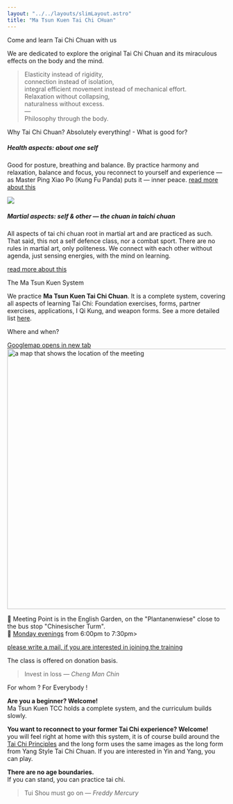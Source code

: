 ```yaml
---
layout: "../../layouts/slimLayout.astro"
title: "Ma Tsun Kuen Tai Chi CHuan"
---
```


<CurvedHeadline tag="h2" direction="L2R" type="smile" offset="0" class="top-[100px] lg:top-[300px] fill-terracotta">Come and learn Tai Chi Chuan with us</CurvedHeadline>

We are dedicated to explore the original Tai Chi Chuan and its miraculous effects on the body and the mind.

> Elasticity instead of rigidity,<br />
> connection instead of isolation,<br />
> integral efficient movement instead of mechanical effort.<br />
> Relaxation without collapsing,<br />
> naturalness without excess.<br />
> —<br />
> Philosophy through the body.

<CurvedHeadline tag="h2" type="slope" direction="R2L" offset="10" class="top-[30px] sm:top-[100px]  fill-terracotta">Why Tai Chi Chuan?</CurvedHeadline>
<CurvedHeadline tag="h4" type="quarter" direction="L2R" offset="-80" class="top-[30px] sm:top-[-250px] fill-lazuli">Absolutely everything! - What is good for?</CurvedHeadline>
##### Health aspects: about one self
Good for posture, breathing and balance.
By practice harmony and relaxation, balance and focus, you reconnect to yourself and experience — as Master Ping Xiao Po (Kung Fu Panda) puts it — inner peace.
[read more about this](./taichi#health-aspects)

![](https://media0.giphy.com/media/v1.Y2lkPTc5MGI3NjExczE4MjU0NHJnMmp3NWQ3aTU0MmZjb3R3ZWNqYTFmNjJ2bHZweXQ1ayZlcD12MV9naWZzX3NlYXJjaCZjdD1n/jXtdnZlhK7Fbfo4Ioc/200.webp)
<br/>

##### Martial aspects: self & other — the chuan in taichi chuan
All aspects of tai chi chuan root in martial art and are practiced as such.
That said, this not a self defence class, nor a combat sport.
There are no rules in martial art, only politeness.
We connect with each other without agenda, just sensing energies, with the mind on learning.

[read more about this](./taichi#martial-aspects)

<CurvedHeadline tag="h4" type="kicker" direction="R2L" offset="40" class="sm:top-[-700px]  fill-lazuli">The Ma Tsun Kuen System</CurvedHeadline>

We practice **Ma Tsun Kuen Tai Chi Chuan**. It is a complete system, covering all aspects of learning Tai Chi: Foundation exercises, forms, partner exercises, applications, I Qi Kung, and weapon forms.
See a more detailed list [here](./curriculum).

<CurvedHeadline tag="h2" type="frown" direction="L2R" class="fill-terracotta">Where and when?</CurvedHeadline>

<a href="https://maps.app.goo.gl/B487KdWNx74MfPqt9" target="blank" class="tooltip">
<span class="tooltiptext">Googlemap opens in new tab</span>
<Image src={mapImage} width="600" alt="a map that shows the location of the meeting" />
</a>

📍 Meeting Point is in the English Garden, on the "Plantanenwiese" close to the bus stop "Chinesischer Turm".<br/>
📅 <u>Monday evenings</u> from 6:00pm to 7:30pm>



[please write a mail, if you are interested in joining the training](./contact)

The class is offered on donation basis.



> Invest in loss — *Cheng Man Chin*

<CurvedHeadline tag="h2" type="smile" direction="R2L" offset="0" class="sm:top-[-200px]  fill-terracotta">For whom ? For Everybody !</CurvedHeadline>

**Are you a beginner? Welcome!**<br/>
Ma Tsun Kuen TCC holds a complete system, and the curriculum builds slowly.

**You want to reconnect to your former Tai Chi experience? Welcome!**<br/>
you will feel right at home with this system, it is of course build around the [Tai Chi Principles](./taichi#Tai-Chi-Principles) and the long form uses the same images as the long form from Yang Style Tai Chi Chuan.
If you are interested in Yin and Yang, you can play.

**There are no age boundaries.**<br/>
If you can stand, you can practice tai chi.

> Tui Shou must go on — *Freddy Mercury*

